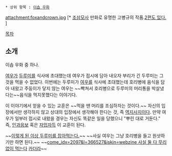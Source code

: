  * 상위 항목 : [[이솝 우화]]

attachment:foxandcrown.jpg [* [[조삼모사]] 만화로 유명한 고병규의 작품.[http://stray.egloos.com/m/842763 2편도 있다.] ]

[[목차]]
== 소개 ==
이솝 우화 중 하나. 

[[여우]]가 [[두루미]]를 식사에 초대했는데 여우가 접시에 담아 내오자 부리가 긴 두루미는 그것을 먹을 수 없었다. 이번에는 두루미가 [[여우]]를 식사에 초대했는데 호리병에 음식을 담아 내왔고 주둥이가 닿지 않는 여우는 ~~빡쳐서 호리병으로 두루미의 머리통을 박살냈다는~~음식을 먹지못했다는 이야기다.

이 이야기에서 얻을 수 있는 교훈은 ~~먹을 땐 머리를 조심하자는 것이다.~~ 자신의 입장에서만 생각하지 않고 상대의 입장에서 생각해야 한다는 것, 즉 [[역지사지]]이다. 만약 여우가 일부러 접시로 내왔을 경우는 자신도 똑같은 일을 당했으니 "뿌린 대로 거둔다." 즉, [[인과응보]] 혹은 [[자업자득]] 이 교훈이 된다.  

~~[[이렇게 된 이상 청와대로 간다|이렇게 된 이상 두루미를 잡아먹는다.]]~~
~~사실 여우는 그냥 호리병을 들고 원샷하기만 하면 된다.~~
~~[http://m.inven.co.kr/board/powerbbs.php come_idx=2097&l=366527&iskin=webzine 사실 둘 다 무리없이 먹는다] [[카더라]]~~
